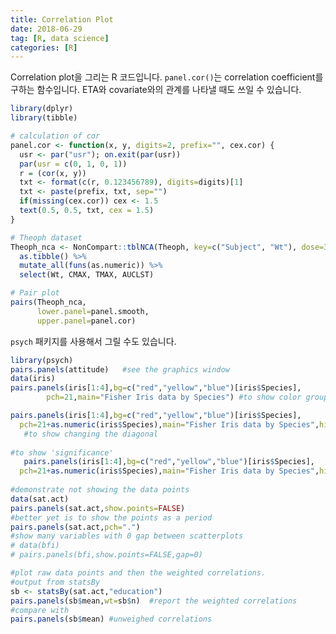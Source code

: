 ```yaml
---
title: Correlation Plot
date: 2018-06-29
tag: [R, data science]
categories: [R]
---
```


Correlation plot을 그리는 R 코드입니다. 
`panel.cor()`는 correlation coefficient를 구하는 함수입니다.
ETA와 covariate와의 관계를 나타낼 때도 쓰일 수 있습니다.

```r
library(dplyr)
library(tibble)

# calculation of cor
panel.cor <- function(x, y, digits=2, prefix="", cex.cor) {
  usr <- par("usr"); on.exit(par(usr))
  par(usr = c(0, 1, 0, 1))
  r = (cor(x, y))
  txt <- format(c(r, 0.123456789), digits=digits)[1]
  txt <- paste(prefix, txt, sep="")
  if(missing(cex.cor)) cex <- 1.5
  text(0.5, 0.5, txt, cex = 1.5)
}

# Theoph dataset
Theoph_nca <- NonCompart::tblNCA(Theoph, key=c("Subject", "Wt"), dose=320, concUnit="mg/L") %>% 
  as.tibble() %>%
  mutate_all(funs(as.numeric)) %>% 
  select(Wt, CMAX, TMAX, AUCLST)

# Pair plot
pairs(Theoph_nca, 
      lower.panel=panel.smooth, 
      upper.panel=panel.cor) 
```

`psych` 패키지를 사용해서 그릴 수도 있습니다.

```r
library(psych)
pairs.panels(attitude)   #see the graphics window
data(iris)
pairs.panels(iris[1:4],bg=c("red","yellow","blue")[iris$Species],
        pch=21,main="Fisher Iris data by Species") #to show color grouping

pairs.panels(iris[1:4],bg=c("red","yellow","blue")[iris$Species],
  pch=21+as.numeric(iris$Species),main="Fisher Iris data by Species",hist.col="red") 
   #to show changing the diagonal
   
#to show 'significance'
   pairs.panels(iris[1:4],bg=c("red","yellow","blue")[iris$Species],
  pch=21+as.numeric(iris$Species),main="Fisher Iris data by Species",hist.col="red",stars=TRUE) 
  
#demonstrate not showing the data points
data(sat.act)
pairs.panels(sat.act,show.points=FALSE)
#better yet is to show the points as a period
pairs.panels(sat.act,pch=".")
#show many variables with 0 gap between scatterplots
# data(bfi)
# pairs.panels(bfi,show.points=FALSE,gap=0)

#plot raw data points and then the weighted correlations.
#output from statsBy
sb <- statsBy(sat.act,"education")
pairs.panels(sb$mean,wt=sb$n)  #report the weighted correlations
#compare with 
pairs.panels(sb$mean) #unweighed correlations
```


